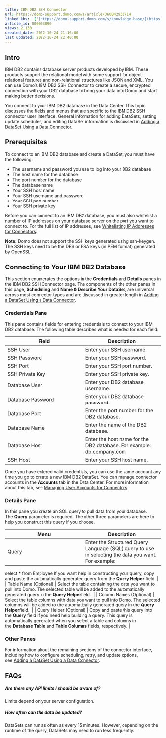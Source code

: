 ```yaml
---
title: IBM DB2 SSH Connector
url: https://domo-support.domo.com/s/article/360042931714
linked_kbs:  ['[https://domo-support.domo.com/s/knowledge-base/](https://domo-support.domo.com/s/knowledge-base/)', '[https://domo-support.domo.com/s/](https://domo-support.domo.com/s/)', '[https://domo-support.domo.com/s/topic/0TO5w000000ZammGAC](https://domo-support.domo.com/s/topic/0TO5w000000ZammGAC)', '[https://domo-support.domo.com/s/topic/0TO5w000000ZanLGAS](https://domo-support.domo.com/s/topic/0TO5w000000ZanLGAS)', '[https://domo-support.domo.com/s/topic/0TO5w000000ZaojGAC](https://domo-support.domo.com/s/topic/0TO5w000000ZaojGAC)', '[https://domo-support.domo.com/s/article/360042926274](https://domo-support.domo.com/s/article/360042926274)', '[https://domo-support.domo.com/s/article/360043630093](https://domo-support.domo.com/s/article/360043630093)', '[https://domo-support.domo.com/s/article/360042926054](https://domo-support.domo.com/s/article/360042926054)', '[https://domo-support.domo.com/s/article/360042931714](https://domo-support.domo.com/s/article/360042931714)', '[https://domo-support.domo.com/s/topic/0TO5w000000ZaojGAC/database-connectors](https://domo-support.domo.com/s/topic/0TO5w000000ZaojGAC/database-connectors)', '[https://domo-support.domo.com/s/article/360043429933](https://domo-support.domo.com/s/article/360043429933)', '[https://domo-support.domo.com/s/article/360043429953](https://domo-support.domo.com/s/article/360043429953)', '[https://domo-support.domo.com/s/article/360042925494](https://domo-support.domo.com/s/article/360042925494)', '[https://domo-support.domo.com/s/article/4408174643607](https://domo-support.domo.com/s/article/4408174643607)', '[https://domo-support.domo.com/s/article/360043429913](https://domo-support.domo.com/s/article/360043429913)', '[https://domo-support.domo.com/s/login/](https://domo-support.domo.com/s/login/)']
article_id: 000003890
views: 2,130
created_date: 2022-10-24 21:16:00
last updated: 2022-10-24 22:40:00
---
```




Intro
-----


IBM DB2 contains database server products developed by IBM. These products support the relational model with some support for object-relational features and non-relational structures like JSON and XML. You can use Domo's IBM DB2 SSH Connector to create a secure, encrypted connection with your DB2 database to bring your data into Domo and start making better decisions. 


You connect to your IBM DB2 database in the Data Center. This topic discusses the fields and menus that are specific to the IBM DB2 SSH connector user interface. General information for adding DataSets, setting update schedules, and editing DataSet information is discussed in [Adding a DataSet Using a Data Connector](/s/article/360042926274).


Prerequisites
-------------


To connect to an IBM DB2 database and create a DataSet, you must have the following:


* The username and password you use to log into your DB2 database
* The host name for the database
* The port number for the database
* The database name
* Your SSH host name
* Your SSH username and password
* Your SSH port number
* Your SSH private key


Before you can connect to an IBM DB2 database, you must also whitelist a number of IP addresses on your database server on the port you want to connect to. For the full list of IP addresses, see [Whitelisting IP Addresses for Connectors](/s/article/360043630093 "Whitelisting IP Addresses for Connectors").







**Note:** Domo does not support the SSH keys generated using ssh-keygen. The SSH keys need to be the DES or RSA keys (in PEM format) generated by OpenSSL.




Connecting to Your IBM DB2 Database
-----------------------------------


This section enumerates the options in the **Credentials** and **Details** panes in the IBM DB2 SSH Connector page. The components of the other panes in this page, **Scheduling** and **Name & Describe Your DataSet**, are universal across most connector types and are discussed in greater length in [Adding a DataSet Using a Data Connector](/s/article/360042926274 "Adding a DataSet Using a Data Connector").


### Credentials Pane


This pane contains fields for entering credentials to connect to your IBM DB2 database. The following table describes what is needed for each field:  




| Field | Description |
| --- | --- |
| SSH User | Enter your SSH username. |
| SSH Password | Enter your SSH password. |
| SSH Port | Enter your SSH port number. |
| SSH Private Key | Enter your SSH private key. |
| Database User | Enter your DB2 database username. |
| Database Password | Enter your DB2 database password. |
| Database Port | Enter the port number for the DB2 database. |
| Database Name | Enter the name of the DB2 database. |
| Database Host | Enter the host name for the DB2 database. For example: [db.company.com](http://db.company.com) |
| SSH Host | Enter your SSH host name. |


Once you have entered valid credentials, you can use the same account any time you go to create a new IBM DB2 DataSet. You can manage connector accounts in the **Accounts** tab in the Data Center. For more information about this tab, see [Managing User Accounts for Connectors](/s/article/360042926054 "Managing User Accounts for Connectors").


### Details Pane


In this pane you create an SQL query to pull data from your database. The **Query** parameter is required. The other three parameters are here to help you construct this query if you choose.




| Menu | Description |
| --- | --- |
| Query | Enter the Structured Query Language (SQL) query to use in selecting the data you want. For example:
select \* from Employee
If you want help in constructing your query, copy and paste the automatically generated query from the **Query Helper** field. |
| Table Name (Optional) | Select the table containing the data you want to pull into Domo. The selected table will be added to the automatically generated query in the **Query Helper**field.  |
| Column Names (Optional) | Select the table columns with data you want to pull into Domo. The selected columns will be added to the automatically generated query in the **Query Helper**field.  |
| Query Helper (Optional) | Copy and paste this query into the **Query** field if you need help building a query. This query is automatically generated when you select a table and columns in the **Database Table** and **Table Columns** fields, respectively. |


### Other Panes


For information about the remaining sections of the connector interface, including how to configure scheduling, retry, and update options, see [Adding a DataSet Using a Data Connector](/s/article/360042926274).


FAQs
----


##### Are there any API limits I should be aware of?


Limits depend on your server configuration.


##### How often can the data be updated?


DataSets can run as often as every 15 minutes. However, depending on the runtime of the query, DataSets may need to run less frequently.

